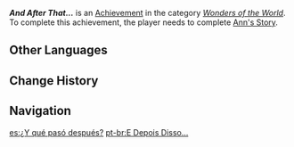 {{Achievement Infobox
|id           = 81359
|order id     = 1345
|category     = Wonders of the World
|description  = "The knight defeated the demon king, saving the imprisoned princess. Light has returned to the kingdom..."
|requirements = Complete [[Ann's Story]]
|primogems    = 5
|tracking     = 
|topic        = 
|type         = Quest
|hidden       = 1
}}
'''''And After That...''''' is an [[Achievement]] in the category ''[[Wonders of the World]]''. To complete this achievement, the player needs to complete [[Ann's Story]]. 

==Other Languages==
{{Other Languages
|en      = And After That...
|zhs     = 从此以后…
|zhs_rm  = Cóngcǐ Yǐhòu...
|zht     = 從此以後…
|zht_rm  = Cóngcǐ Yǐhòu...
|zh_tl   = From Now On...
|ja      = その後…
|ja_rm   = Sono Ato...
|ja_tl   = And After That...
|ko      = 그 후…
|ko_rm   = 
|ko_tl   = And After That...
|es      = ¿Y qué pasó después?
|es_tl   = And What Happened Next?
|fr      = Et après ça...
|fr_tl   = And After That...
|ru      = А потом...
|ru_tl   = And Then...
|th      = จากนี้ต่อไป...
|th_rm   = 
|th_tl   = 
|vi      = Từ Nay Về Sau...
|vi_tl   = 
|de      = Und dann&nbsp;...
|de_tl   = And Then ...
|id      = Dan Setelah Itu&nbsp;....
|id_tl   = And After That&nbsp;....
|pt      = E Depois Disso...
|pt_tl   = 
|tr      = Ve Daha Sonra...
|tr_tl   = And Then Later...
|it      = Dopodiché...
|it_tl   = And After That...
}}

==Change History==
{{Change History|4.0}}
<!--
==References==
{{Reflist}}
-->
==Navigation==
{{Achievement Navbox}}

[[es:¿Y qué pasó después?]]
[[pt-br:E Depois Disso...]]